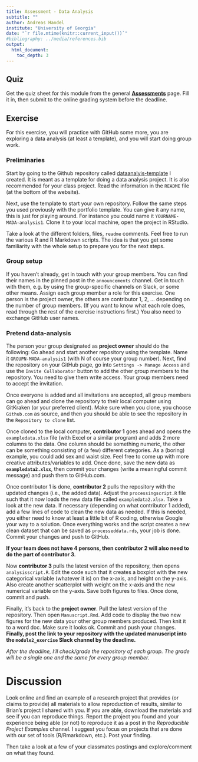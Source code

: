 ```yaml
---
title: Assessment - Data Analysis 
subtitle: ""
author: Andreas Handel
institute: "University of Georgia"
date: "`r file.mtime(knitr::current_input())`"
#bibliography: ../media/references.bib
output: 
  html_document:
    toc_depth: 3
---
```



## Quiz

Get the quiz sheet for this module from the general [__Assessments__](./Course_Assessments.html) page. Fill it in, then submit to the online grading system before the deadline. 



## Exercise

For this exercise, you will practice with GitHub some more, you are exploring a data analysis (at least a template), and you will start doing group work.


### Preliminaries

Start by going to the Github repository called [dataanalyis-template](https://github.com/andreashandel/dataanalysis-template) I created. It is meant as a template for doing a data analysis project. It is also recommended for your class project. Read the information in the `README` file (at the bottom of the website).

Next, use the template to start your own repository. Follow the same steps you used previously with the portfolio template. You can give it any name, this is just for playing around. For instance you could name it `YOURNAME-MADA-analysis1`. Clone it to your local machine, open the project in RStudio.

Take a look at the different folders, files, `readme` comments. Feel free to run the various R and R Markdown scripts. The idea is that you get some familiarity with the whole setup to prepare you for the next steps.


### Group setup

If you haven't already, get in touch with your group members. You can find their names in the pinned post in the `announcements` channel. 
Get in touch with them, e.g. by using the group-specific channels on Slack, or some other means. Assign each group member a role for this exercise. One person is the project owner, the others are contributor 1, 2, ...  depending on the number of group members. (If you want to know what each role does, read through the rest of the exercise instructions first.) You also need to exchange GitHub user names.


### Pretend data-analysis

The person your group designated as __project owner__ should do the following: Go ahead and start another repository using the template. Name it `GROUPN-MADA-analysis1` (with N of course your group number). Next, find the repository on your GitHub page, go into `Settings -> Manage Access` and use the `Invite Collaborator` button to add the other group members to the repository. You need to give them write access. Your group members need to accept the invitation.

Once everyone is added and all invitations are accepted, all group members can go ahead and clone the repository to their local computer using GitKraken (or your preferred client). Make sure when you clone, you choose `Github.com` as source, and then you should be able to see the repository in the `Repository to clone` list. 

Once cloned to the local computer, __contributor 1__ goes ahead and opens the `exampledata.xlsx` file (with Excel or a similar program) and adds 2 more columns to the data. One column should be something numeric, the other can be something consisting of (a few) different categories. As a (boring) example, you could add sex and waist size. Feel free to come up with more creative attributes/variables to add. Once done, save the new data as **`exampledata2.xlsx`**, then commit your changes (write a meaningful commit message) and push them to GitHub.com. 

Once contributor 1 is done, __contributor 2__ pulls the repository with the updated changes (i.e., the added data). Adjust the `processingscript.R` file such that it now loads the new data file called `exampledata2.xlsx`. Take a look at the new data. If necessary (depending on what contributor 1 added), add a few lines of code to clean the new data as needed. If this is needed, you either need to know at least a little bit of R coding, otherwise Google your way to a solution. Once everything works and the script creates a new clean dataset that can be saved as `processeddata.rds`, your job is done. Commit your changes and push to GitHub.

__If your team does not have 4 persons, then contributor 2 will also need to do the part of contributor 3.__

Now __contributor 3__ pulls the latest version of the repository, then opens `analysisscript.R`. Edit the code such that it creates a boxplot with the new categorical variable (whatever it is) on the x-axis, and height on the y-axis. Also create another scatterplot with weight on the x-axis and the new numerical variable on the y-axis. Save both figures to files. Once done, commit and push.


Finally, it's back to the __project owner__. Pull the latest version of the repository. Then open `Manuscript.Rmd`. Add code to display the two new figures for the new data your other group members produced. Then knit it to a word doc. Make sure it looks ok. Commit and push your changes. **Finally, post the link to your repository with the updated manuscript into the `module2_exercise` Slack channel by the deadline.**

_After the deadline, I'll check/grade the repository of each group. The grade will be a single one and the same for every group member._



# Discussion

Look online and find an example of a research project that provides (or claims to provide) all materials to allow reproduction of results, similar to Brian's project I shared with you. If you are able, download the materials and see if you can reproduce things. Report the project you found and your experience being able (or not) to reproduce it as a post in the _Reproducible Project Examples_ channel. I suggest you focus on projects that are done with our set of tools (R/Rmarkdown, etc.). Post your finding. 

Then take a look at a few of your classmates postings and explore/comment on what they found.



